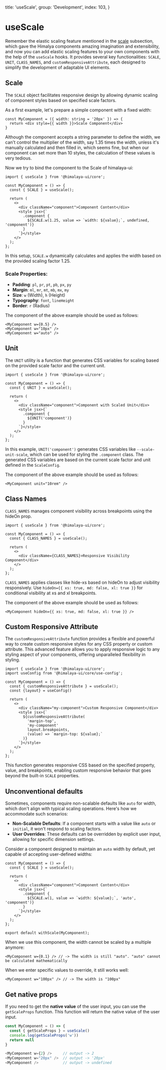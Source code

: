 
  title: 'useScale',
  group: 'Development',
  index: 103,
}

# useScale

Remember the elastic scaling feature mentioned in the [scale](/guide/scale 'Scale') subsection,
which gave the Himalya components amazing imagination and extensibility,
and now you can add elastic scaling features to your own components with the help of the `useScale` hooks. It provides
several key functionalities: `SCALE`, `UNIT`, `CLASS_NAMES`, and `customResponsiveAttribute`, each designed to simplify the development of adaptable UI elements.

## Scale

The `SCALE` object facilitates responsive design by allowing dynamic scaling of component styles based on specified scale factors.

As a first example, let's prepare a simple component with a fixed width:
```tsx
const MyComponent = ({ width: string = '20px' }) => {
  return <div style={{ width }}>Scale Component</div>
}
```
Although the component accepts a string parameter to define the width, we can't control the multiplier of the width, say 1.35 times the width,
unless it's manually calculated and then filled in, which seems fine, but when our component can set more than 10 styles, the calculation of these values is very tedious.

Now we try to bind the component to the Scale of himalaya-ui:

```tsx
import { useScale } from '@himalaya-ui/core';

const MyComponent = () => {
  const { SCALE } = useScale();

  return (
    <>
      <div className="component">Component Content</div>
      <style jsx>{`
        .component {
          ${SCALE.w(1.25, value => `width: ${value};`, undefined, 'component')}
        }
      `}</style>
    </>
  );
};
```
In this setup, `SCALE.w` dynamically calculates and applies the width based on the provided scaling factor 1.25.

### Scale Properties:

- **Padding**: `pl`, `pr`, `pt`, `pb`, `px`, `py`
- **Margin**: `ml`, `mr`, `mt`, `mb`, `mx`, `my`
- **Size**: `w` (Width), `h` (Height)
- **Typography**: `font`, `lineHeight`
- **Border**: `r` (Radius)

The component of the above example should be used as follows:

```tsx
<MyComponent w={0.5} />
<MyComponent w="10px" />
<MyComponent w="auto" />
```

## Unit
The `UNIT` utility is a function that generates CSS variables for scaling based on the provided scale factor and the current unit.

```tsx
import { useScale } from '@himalaya-ui/core';

const MyComponent = () => {
  const { UNIT } = useScale();

  return (
    <>
      <div className="component">Component with Scaled Unit</div>
      <style jsx>{`
        .component {
          ${UNIT('component')}
        }
      `}</style>
    </>
  );
};
```
In this example, `UNIT('component')` generates CSS variables like `--scale-unit-scale`, which can be used for styling the `.component` class.
The generated CSS variables are based on the current scale factor and unit defined in the `ScaleConfig`.

The component of the above example should be used as follows:

```tsx
<MyComponent unit="10rem" />
```

## Class Names
`CLASS_NAMES` manages component visibility across breakpoints using the hideOn prop.

```tsx
import { useScale } from '@himalaya-ui/core';

const MyComponent = () => {
  const { CLASS_NAMES } = useScale();

  return (
    <>
      <div className={CLASS_NAMES}>Responsive Visibility Component</div>
    </>
  );
};
```
`CLASS_NAMES` applies classes like hide-xs based on hideOn to adjust visibility responsively. Use `hideOn={{ xs: true, md: false, xl: true }}`
for conditional visibility at xs and xl breakpoints.

The component of the above example should be used as follows:

```tsx
<MyComponent hideOn={{ xs: true, md: false, xl: true }} />
```

## Custom Responsive Attribute
The `customResponsiveAttribute` function provides a flexible and powerful way to create custom responsive styles for any CSS property or custom attribute.
This advanced feature allows you to apply responsive logic to any styling aspect of your components, offering unparalleled flexibility in styling.


```tsx
import { useScale } from '@himalaya-ui/core';
import useConfig from '@himalaya-ui/core/use-config';

const MyComponent = () => {
  const { customResponsiveAttribute } = useScale();
  const {layout} = useConfig()

  return (
    <>
      <div className="my-component">Custom Responsive Component</div>
      <style jsx>{`
        ${customResponsiveAttribute(
          'margin-top',
          'my-component'
          layout.breakpoints,
          (value) => `margin-top: ${value};`
        )}
      `}</style>
    </>
  );
};
```
This function generates responsive CSS based on the specified property, value, and breakpoints, enabling custom responsive behavior that goes
beyond the built-in `SCALE` properties.


## Unconventional defaults

Sometimes, components require non-scalable defaults like `auto` for width, which don't align with typical scaling operations.
Here's how we accommodate such scenarios:

- **Non-Scalable Defaults**: If a component starts with a value like `auto` or `initial`, it won't respond to scaling factors.
- **User Overrides**: These defaults can be overridden by explicit user input, allowing for specific dimension settings.

Consider a component designed to maintain an `auto` width by default, yet capable of accepting user-defined widths:

```tsx
const MyComponent = () => {
  const { SCALE } = useScale();

  return (
    <>
      <div className="component">Component Content</div>
      <style jsx>{`
        .component {
          ${SCALE.w(1, value => `width: ${value};`, 'auto', 'component')}
        }
      `}</style>
    </>
  );
};

export default withScale(MyComponent);
```

When we use this component, the width cannot be scaled by a multiple anymore:

```tsx
<MyComponent w={0.1} /> // -> The width is still "auto". "auto" cannot be calculated mathematically
```

When we enter specific values to override, it still works well:

```tsx
<MyComponent w="100px" /> // -> The width is "100px"
```

## Get native props
If you need to get the **native value** of the user input, you can use the `getScaleProps` function. This function will return the native value of the user input.

```ts
const MyComponent = () => {
  const { getScaleProps } = useScale()
  console.log(getScaleProps('w'))
  return null
}

<MyComponent w={2} />     // output -> 2
<MyComponent w="20px" />  // output -> '20px'
<MyComponent />           // output -> undefined
```

<Attributes component="withScale" edit="/app/hooks/use-scale.mdx"></Attributes>